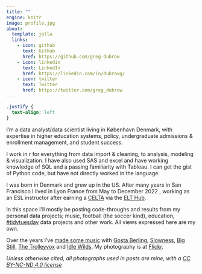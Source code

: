 ```yaml
---
title: ""
engine: knitr
image: profile.jpg
about:
  template: jolla
  links:
    - icon: github
      text: Github
      href: https://github.com/greg-dubrow
    - icon: linkedin
      text: LinkedIn
      href: https://linkedin.com/in/dubrowg/
    - icon: twitter
      text: Twitter
      href: https://twitter.com/greg_dubrow
---
```


```css
.justify {
  text-align: left
}
```

::: justify
I'm a data analyst/data scientist living in København Denmark, with expertise in higher education systems, policy, undergraduate admissions & enrollment management, and student success.

I work in r for everything from data import & cleaning, to analysis, modeling & visualization. I have also used SAS and excel and have working knowledge of SQL and a passing familiarity with Tableau. I can get the gist of Python code, but have not directly worked in the language.

I was born in Denmark and grew up in the US. After many years in San Francisco I lived in Lyon France from May to December 2022 , working as an ESL instructor after earning a [CELTA](https://www.cambridgeenglish.org/teaching-english/teaching-qualifications/celta/) via the [ELT Hub](https://www.theelthub.com/).

In this space I'll mostly be posting code-throughs and results from my personal data projects; music, football (the soccer kind), education, [#tidytuesday](https://github.com/rfordatascience/tidytuesday) data projects and other work. All views expressed here are my own.

Over the years I've [made some music](https://www.discogs.com/artist/1980511-Greg-Dubrow) with [Gosta Berling](https://gostaberling.bandcamp.com/), [Slowness](https://slowness.bandcamp.com/), [Big Still](https://bigstill.bandcamp.com/), [The Trolleyvox](https://www.discogs.com/release/11135216-The-Trolleyvox-Leap-Of-Folly) and [Idle Wilds](https://www.youtube.com/watch?v=86rp45bp93g). My photography is at [Flickr](https://www.flickr.com/photos/dannebrog/).

*Unless otherwise cited, all photographs used in posts are mine, with a [CC BY-NC-ND 4.0 license](https://creativecommons.org/licenses/by-nc-nd/4.0/)*

:::
